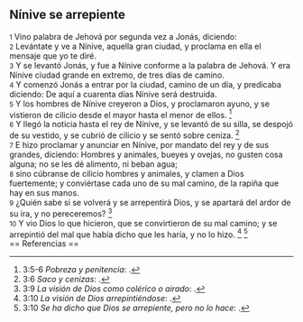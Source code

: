 == Nínive se arrepiente ==

{{anchor|1}} <small>1</small> Vino palabra de Jehová por segunda vez a Jonás, diciendo:<br>
{{anchor|2}} <small>2</small> Levántate y ve a Nínive, aquella gran ciudad, y proclama en ella el mensaje que yo te diré.<br>
{{anchor|3}} <small>3</small> Y se levantó Jonás, y fue a Nínive conforme a la palabra de Jehová. Y era Nínive ciudad grande en extremo, de tres días de camino.<br>
{{anchor|4}} <small>4</small> Y comenzó Jonás a entrar por la ciudad, camino de un día, y predicaba diciendo: De aquí a cuarenta días Nínive será destruida.<br>
{{anchor|5}} <small>5</small> Y los hombres de Nínive creyeron a Dios, y proclamaron ayuno, y se vistieron de cilicio desde el mayor hasta el menor de ellos. <ref>3:5-6 ''Pobreza y penitencia'': {{lib|LU|89|3|3}}.</ref><br>
{{anchor|6}} <small>6</small> Y llegó la noticia hasta el rey de Nínive, y se levantó de su silla, se despojó de su vestido, y se cubrió de cilicio y se sentó sobre ceniza. <ref>3:6 ''Saco y cenizas'': {{lib|LU|163|6|5}}.</ref><br>
{{anchor|7}} <small>7</small> E hizo proclamar y anunciar en Nínive, por mandato del rey y de sus grandes, diciendo: Hombres y animales, bueyes y ovejas, no gusten cosa alguna; no se les dé alimento, ni beban agua;<br>
{{anchor|8}} <small>8</small> sino cúbranse de cilicio hombres y animales, y clamen a Dios fuertemente; y conviértase cada uno de su mal camino, de la rapiña que hay en sus manos.<br>
{{anchor|9}} <small>9</small> ¿Quién sabe si se volverá y se arrepentirá Dios, y se apartará del ardor de su ira, y no pereceremos? <ref>3:9 ''La visión de Dios como colérico o airado'': {{lib|LU|4|3|2}}.</ref><br>
{{anchor|10}} <small>10</small> Y vio Dios lo que hicieron, que se convirtieron de su mal camino; y se arrepintió del mal que había dicho que les haría, y no lo hizo. <ref>3:10 ''La visión de Dios arrepintiéndose'': {{lib|LU|4|3|4}}.</ref> <ref>3:10 ''Se ha dicho que Dios se arrepiente, pero no lo hace'': {{lib|LU|2|2|2}}.</ref><br>
== Referencias ==

<references />
